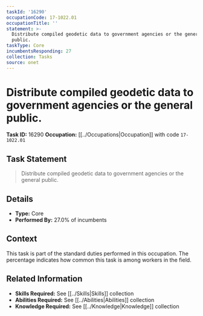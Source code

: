 ```yaml
---
taskId: '16290'
occupationCode: 17-1022.01
occupationTitle: ''
statement: >-
  Distribute compiled geodetic data to government agencies or the general
  public.
taskType: Core
incumbentsResponding: 27
collection: Tasks
source: onet
---
```

# Distribute compiled geodetic data to government agencies or the general public.

**Task ID:** 16290
**Occupation:** [[../Occupations|Occupation]] with code `17-1022.01`

## Task Statement

> Distribute compiled geodetic data to government agencies or the general public.

## Details

- **Type:** Core
- **Performed By:** 27.0% of incumbents

## Context

This task is part of the standard duties performed in this occupation. The percentage indicates how common this task is among workers in the field.

## Related Information

- **Skills Required:** See [[../Skills|Skills]] collection
- **Abilities Required:** See [[../Abilities|Abilities]] collection
- **Knowledge Required:** See [[../Knowledge|Knowledge]] collection
